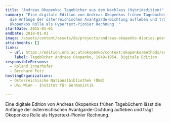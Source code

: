 ```yaml
---
title: "Andreas Okopenko: Tagebücher aus dem Nachlass (Hybridedition)"
summary: "Eine digitale Edition von Andreas Okopenkos frühen Tagebüchern lässt
  die Anfänge der österreichischen Avantgarde-Dichtung aufleben und trägt
  Okopenkos Rolle als Hypertext-Pionier Rechnung. "
startDate: 2015-01-01
endDate: 2018-01-01
image: /assets/content/assets/de/projects/andreas-okopenko-diaries-poets-estate-hybrid-edition/okopenko4_1big.5832076_neu.png
attachments: []
links:
  - url: https://edition.onb.ac.at/okopenko/context:okopenko/methods/sdef:Context/get
    label: Tagebücher Andreas Okopenko, 1949–1954. Digitale Edition
responsiblePersons:
  - Roland Innerhofer
  - Bernhard Fetz
hostingOrganizations:
  - Österreichische Nationalbibliothek (ÖNB)
  - Uni Wien - Institut für Germanistik

---
```

Eine digitale Edition von Andreas Okopenkos frühen Tagebüchern lässt die Anfänge der österreichischen Avantgarde-Dichtung aufleben und trägt Okopenkos Rolle als Hypertext-Pionier Rechnung.

